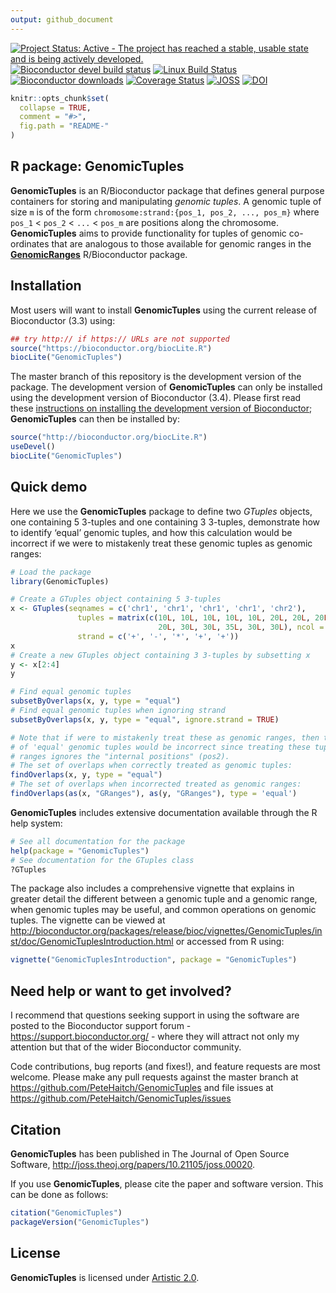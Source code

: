 ```yaml
---
output: github_document
---
```

  
<!-- README.md is generated from README.Rmd. Please edit that file -->
  
[![Project Status: Active - The project has reached a stable, usable state and is being actively developed.](http://www.repostatus.org/badges/latest/active.svg)](http://www.repostatus.org/#active)
[![Bioconductor devel build status](http://bioconductor.org/shields/build/devel/bioc/GenomicTuples.svg)](http://bioconductor.org/checkResults/devel/bioc-LATEST/GenomicTuples/)
[![Linux Build Status](https://travis-ci.org/PeteHaitch/GenomicTuples.svg?branch=master)](https://travis-ci.org/PeteHaitch/GenomicTuples)
[![Bioconductor downloads](http://bioconductor.org/shields/downloads/GenomicTuples.svg)](http://bioconductor.org/packages/stats/bioc/GenomicTuples.html)
[![Coverage Status](https://img.shields.io/codecov/c/github/PeteHaitch/GenomicTuples/master.svg)](https://codecov.io/github/PeteHaitch/GenomicTuples?branch=master)
[![JOSS](http://joss.theoj.org/papers/10.21105/joss.00020/status.svg)](http://dx.doi.org/10.21105/joss.00020)
[![DOI](https://zenodo.org/badge/22085/PeteHaitch/GenomicTuples.svg)](https://zenodo.org/badge/latestdoi/22085/PeteHaitch/GenomicTuples)

```r
knitr::opts_chunk$set(
  collapse = TRUE,
  comment = "#>",
  fig.path = "README-"
)
```

R package: GenomicTuples
---

__GenomicTuples__ is an R/Bioconductor package that defines general purpose containers for storing and manipulating _genomic tuples_. A genomic tuple of size `m` is of the form `chromosome:strand:{pos_1, pos_2, ..., pos_m}` where `pos_1` < `pos_2` < `...` < `pos_m` are positions along the chromosome. __GenomicTuples__ aims to provide functionality for tuples of genomic co-ordinates that are analogous to those available for genomic ranges in the [__GenomicRanges__](http://bioconductor.org/packages/GenomicRanges/) R/Bioconductor package.

## Installation

Most users will want to install __GenomicTuples__ using the current release of Bioconductor (3.3) using:

```r
## try http:// if https:// URLs are not supported
source("https://bioconductor.org/biocLite.R")
biocLite("GenomicTuples")
```

The master branch of this repository is the development version of the package. The development version of __GenomicTuples__ can only be installed using the development version of Bioconductor (3.4). Please first read these [instructions on installing the development version of Bioconductor](http://www.bioconductor.org/developers/how-to/useDevel/); __GenomicTuples__ can then be installed by:

```r
source("http://bioconductor.org/biocLite.R")
useDevel()
biocLite("GenomicTuples")
```

## Quick demo

Here we use the __GenomicTuples__ package to define two _GTuples_ objects, one containing 5 3-tuples and one containing 3 3-tuples, demonstrate how to identify 'equal' genomic tuples, and how this calculation would be incorrect if we were to mistakenly treat these genomic tuples as genomic ranges:

```r
# Load the package
library(GenomicTuples)

# Create a GTuples object containing 5 3-tuples
x <- GTuples(seqnames = c('chr1', 'chr1', 'chr1', 'chr1', 'chr2'), 
               tuples = matrix(c(10L, 10L, 10L, 10L, 10L, 20L, 20L, 20L, 25L, 
                                 20L, 30L, 30L, 35L, 30L, 30L), ncol = 3), 
               strand = c('+', '-', '*', '+', '+'))
x
# Create a new GTuples object containing 3 3-tuples by subsetting x
y <- x[2:4]
y

# Find equal genomic tuples
subsetByOverlaps(x, y, type = "equal")
# Find equal genomic tuples when ignoring strand
subsetByOverlaps(x, y, type = "equal", ignore.strand = TRUE)

# Note that if were to mistakenly treat these as genomic ranges, then the set 
# of 'equal' genomic tuples would be incorrect since treating these tuples as 
# ranges ignores the "internal positions" (pos2).
# The set of overlaps when correctly treated as genomic tuples:
findOverlaps(x, y, type = "equal")
# The set of overlaps when incorrected treated as genomic ranges:
findOverlaps(as(x, "GRanges"), as(y, "GRanges"), type = 'equal')
```

__GenomicTuples__ includes extensive documentation available through the R help system:

```r
# See all documentation for the package
help(package = "GenomicTuples")
# See documentation for the GTuples class
?GTuples
```

The package also includes a comprehensive vignette that explains in greater detail the different between a genomic tuple and a genomic range, when genomic tuples may be useful, and common operations on genomic tuples. The vignette can be viewed at [http://bioconductor.org/packages/release/bioc/vignettes/GenomicTuples/inst/doc/GenomicTuplesIntroduction.html](http://bioconductor.org/packages/release/bioc/vignettes/GenomicTuples/inst/doc/GenomicTuplesIntroduction.html) or accessed from R using:

```r
vignette("GenomicTuplesIntroduction", package = "GenomicTuples")
```

## Need help or want to get involved?

I recommend that questions seeking support in using the software are posted to the Bioconductor support forum - [https://support.bioconductor.org/](https://support.bioconductor.org/) - where they will attract not only my attention but that of the wider Bioconductor community.

Code contributions, bug reports (and fixes!), and feature requests are most welcome. Please make any pull requests against the master branch at [https://github.com/PeteHaitch/GenomicTuples](https://github.com/PeteHaitch/GenomicTuples) and file issues at [https://github.com/PeteHaitch/GenomicTuples/issues](https://github.com/PeteHaitch/GenomicTuples/issues)

## Citation

__GenomicTuples__ has been published in The Journal of Open Source Software, [http://joss.theoj.org/papers/10.21105/joss.00020](http://joss.theoj.org/papers/10.21105/joss.00020).

If you use __GenomicTuples__, please cite the paper and software version. This can be done as follows: 

```r
citation("GenomicTuples")
packageVersion("GenomicTuples")
```

## License

__GenomicTuples__ is licensed under [Artistic 2.0](https://www.r-project.org/Licenses/Artistic-2.0).

